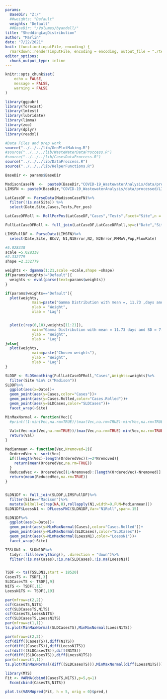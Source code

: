 ```yaml
---
params:
  BaseDir: "Z:/"
  ##weights: "Default"
  weights: "Default"
  ##BaseDir: "/Volumes/byandell/"
title: "SheddingLagDistribution"
author: "Marlin"
date: "7/22/2021"
knit: (function(inputFile, encoding) {
  rmarkdown::render(inputFile, encoding = encoding, output_file = "./test/output/SheddingLagDistribution01.Sin.html", params = "ask")})
editor_options:
  chunk_output_type: inline
---
```




```r
knitr::opts_chunk$set(
	echo = FALSE,
	message = FALSE,
	warning = FALSE
)
```

```r
library(ggpubr)
library(forecast)
library(lmtest)
library(lubridate)
library(limma)
library(zoo)
library(dplyr)
library(readxl)

#Data Files and prep work
source("../../../lib/GenPlotMaking.R")
#source("../../../lib/WasteWaterDataProccess.R")
#source("../../../lib/CasesDataProccess.R")
source("../../../lib/DataProccess.R")
source("../../../lib/HelperFunctions.R")

```

```r
BaseDir <- params$BaseDir

MadisonCaseFN  <-  paste0(BaseDir,"COVID-19_WastewaterAnalysis/data/processed/MMSD_Cases_processed.csv")
LIMSFN <- paste0(BaseDir,"COVID-19_WastewaterAnalysis/data/processed/LIMSWasteData_2021-06-30_17-40.csv")

LatCaseDF <- ParseData(MadisonCaseFN)%>% 
  filter(!is.na(Site)) %>%
  select(Date,Site,Cases,Tests,Per_pos)

LatCaseDFRoll <- RollPerPos(LatCaseDF,"Cases","Tests",Facet="Site",n = 14)

FullLatCaseDFRoll <- full_join(LatCaseDF,LatCaseDFRoll,by=c("Date","Site"),suffix=c("",".Rolled"))

LIMSFullDF <- ParseData(LIMSFN)%>%
  select(Date,Site, BCoV, N1,N1Error,N2, N2Error,PMMoV,Pop,FlowRate)
```

```r
#5.028338
scale =5.028338
#2.332779
shape =2.332779

weights <- dgamma(1:21,scale =scale,shape =shape)
if(params$weights!="Default"){
  weights <- eval(parse(text=params$weights))
}
```



```r

if(params$weights=="Default"){
  plot(weights, 
            main=paste("Gamma Distribution with mean =, 11.73 ,days and SD = 7.68"),
            ylab = "Weight",
            xlab = "Lag")


  plot(c(rep(0,10),weights[11:21]), 
            main="Gamma Distribution with mean = 11.73 days and SD = 7.68",
            ylab = "Weight",
            xlab = "Lag")
}else{
  plot(weights, 
            main=paste("Chosen weights"),
            ylab = "Weight",
            xlab = "Lag")
}
```


```r
SLDDF <- SLDSmoothing(FullLatCaseDFRoll,"Cases",Weights=weights)%>%
  filter(Site %in% c("Madison"))
SLDDF%>%
  ggplot(aes(x=Date))+
  geom_point(aes(y=Cases,color="Cases"))+
  geom_point(aes(y=Cases.Rolled,color="Cases.Rolled"))+
  geom_point(aes(y=SLDCases,color="SLDCases"))+
  facet_wrap(~Site)
```

```r
MinMaxNormal <- function(Vec){
  #print((1-min(Vec,na.rm=TRUE)/(max(Vec,na.rm=TRUE)-min(Vec,na.rm=TRUE))))
  
  Val=(Vec-min(Vec,na.rm=TRUE))/(max(Vec,na.rm=TRUE)-min(Vec,na.rm=TRUE))
  return(Val)
}

Medianmean <- function(Vec,Nremoved=2){
  OrderedVec <- sort(Vec)
  if((length(Vec)-length(OrderedVec))>=2*Nremoved){
    return(mean(OrderedVec,na.rm=TRUE))
  }
  ReducedVec <- OrderedVec[(1+Nremoved):(length(OrderedVec)-Nremoved)]
  return(mean(ReducedVec,na.rm=TRUE))
}


SLDN1DF <- full_join(SLDDF,LIMSFullDF)%>%
  filter(Site=="Madison")%>%
  mutate(N1Roll=c(rep(NA,8),rollapply(N1,width=9,FUN=Medianmean)))
SLDN1DF$LoessN1 <- DFLoessFNC(SLDN1DF,Var="N1Roll",span=.15)

SLDN1DF%>%
  ggplot(aes(x=Date))+
  geom_point(aes(y=MinMaxNormal(Cases),color="Cases.Rolled"))+
  geom_point(aes(y=MinMaxNormal(SLDCases),color="SLDCases"))+
  geom_point(aes(y=MinMaxNormal(LoessN1),color="LoessN1"))+
  facet_wrap(~Site)
```

```r
TSSLDN1 <- SLDN1DF%>%
  tidyr::fill(everything(), .direction = "down")%>%
  filter(!is.na(Cases),!is.na(SLDCases),!is.na(LoessN1))


TSDF <- ts(TSSLDN1,start = 18520)
CasesTS <- TSDF[,3]
SLDCasesTS <- TSDF[,9]
N1TS <- TSDF[,11]
LoessN1TS <- TSDF[,19]

par(mfrow=c(2,2))
ccf(CasesTS,N1TS)
ccf(SLDCasesTS,N1TS)
ccf(CasesTS,LoessN1TS)
ccf(SLDCasesTS,LoessN1TS)
par(mfrow=c(1,1))
ts.plot(MinMaxNormal(SLDCasesTS),MinMaxNormal(LoessN1TS))
```
```r
par(mfrow=c(2,2))
ccf(diff((CasesTS)),diff(N1TS))
ccf(diff((CasesTS)),diff(LoessN1TS))
ccf(diff((SLDCasesTS)),diff(N1TS))
ccf(diff((SLDCasesTS)),diff(LoessN1TS))
par(mfrow=c(1,1))
ts.plot(MinMaxNormal(diff((SLDCasesTS))),MinMaxNormal(diff(LoessN1TS)))
```


```r
library(MTS)
Fit <- VARMA(cbind(CasesTS,N1TS),p=5,q=1)
  Eccm(cbind(CasesTS,N1TS))

plot.ts(VARMApred(Fit, h = 5, orig = 0)$pred,)

```


